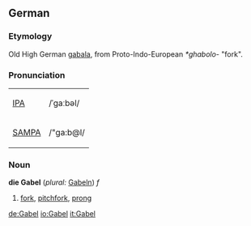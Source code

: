 ==German==
===Etymology===
Old High German [[gabala]], from Proto-Indo-European ''*ghabolo-'' "fork".

===Pronunciation===
{| border=1 cellpadding=5
| [[w:IPA|IPA]] || /ˈɡaːbəl/
|-
| [[w:SAMPA|SAMPA]] || /"ga:b@l/ 
|}

===Noun===
'''die Gabel''' (''plural:'' [[Gabeln]]) ''f''
# [[fork]], [[pitchfork]], [[prong]]

[[de:Gabel]]
[[io:Gabel]]
[[it:Gabel]]